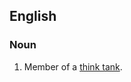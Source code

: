 {{also|thinktanker}}
==English==

===Noun===
{{en-noun|head=[[think]]-[[tanker]]}}

# Member of a [[think tank]].